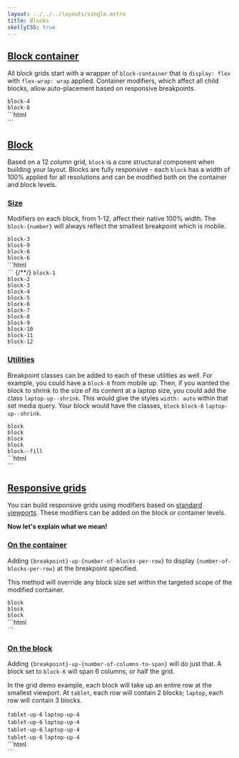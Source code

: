 ```yaml
---
layout: ../../../layouts/single.astro
title: Blocks
skellyCSS: true
---
```


## [Block container](#block-container)

All block grids start with a wrapper of `block-container` that is `display: flex` with `flex-wrap: wrap` applied. Container modifiers, which affect all child blocks, allow auto-placement based on responsive breakpoints.

<Modifiers>
<Modifiersrow 
  modifier="blocks"
  behavior="When applied, margins and padding placed on the container are applied to all child blocks instead." 
/>
</Modifiers>

<Blockgrid padding="blocks p-2" level="4">
  <div class="block block-4">
    <div class="card">
      <code>block-4</code>  
    </div>
  </div>
  <div class="block block-8">
    <div class="card">
      <code>block-8</code>
    </div>
  </div>
</Blockgrid>

<Codemarkup>
```html
<div class="block-container blocks p-2">
  <div class="block block-4"></div>
  <div class="block block-8"></div>
</div>
```
</Codemarkup>

## [Block](#block)

Based on a 12 column grid, `block` is a core structural component when building your layout. Blocks are fully responsive - each `block` has a width of 100% applied for all resolutions and can be modified both on the container and block levels.

### [Size](#size)

Modifiers on each block, from 1-12, affect their native 100% width. The `block-{number}` will always reflect the smallest breakpoint which is mobile.

<Blockgrid level="4" padding="blocks p-2" >
  <div class="block block-3">
    <div class="card">
      <code>block-3</code>
    </div>
  </div>
  <div class="block block-9">
    <div class="card">
      <code>block-9</code>
    </div>
  </div>
  <div class="block block-6">
    <div class="card">
      <code>block-6</code>
    </div>
  </div>
  <div class="block block-6">
    <div class="card">
      <code>block-6</code>
    </div>
  </div>
</Blockgrid>

<Codemarkup>
```html
<div class="block-container blocks p-2">
  <div class="block block-3"></div>
  <div class="block block-9"></div>
  <div class="block block-6"></div>
  <div class="block block-6"></div>
</div>
```
</Codemarkup>


<Modifiers>
{/*<!-- Do not use modifiers-row here to utilize the divs -->*/}
<tr>
  <td data-label="Modifier"><code>block-1</code></td>
  <td data-label="Behavior"><div class="block-container w-100"><div class="block block-1"><div class="card background--lighter"></div></div></div></td>
</tr>
<tr>
  <td data-label="Modifier"><code>block-2</code></td>
  <td data-label="Behavior"><div class="block-container w-100"><div class="block block-2"><div class="card background--lighter"></div></div></div></td>
</tr>
<tr>
  <td data-label="Modifier"><code>block-3</code></td>
  <td data-label="Behavior"><div class="block-container w-100"><div class="block block-3"><div class="card background--lighter"></div></div></div></td>
</tr>
<tr>
  <td data-label="Modifier"><code>block-4</code></td>
  <td data-label="Behavior"><div class="block-container w-100"><div class="block block-4"><div class="card background--lighter"></div></div></div></td>
</tr>
<tr>
  <td data-label="Modifier"><code>block-5</code></td>
  <td data-label="Behavior"><div class="block-container w-100"><div class="block block-5"><div class="card background--lighter"></div></div></div></td>
</tr>
<tr>
  <td data-label="Modifier"><code>block-6</code></td>
  <td data-label="Behavior"><div class="block-container w-100"><div class="block block-6"><div class="card background--lighter"></div></div></div></td>
</tr>
<tr>
  <td data-label="Modifier"><code>block-7</code></td>
  <td data-label="Behavior"><div class="block-container w-100"><div class="block block-7"><div class="card background--lighter"></div></div></div></td>
</tr>
<tr>
  <td data-label="Modifier"><code>block-8</code></td>
  <td data-label="Behavior"><div class="block-container w-100"><div class="block block-8"><div class="card background--lighter"></div></div></div></td>
</tr>
<tr>
  <td data-label="Modifier"><code>block-9</code></td>
  <td data-label="Behavior"><div class="block-container w-100"><div class="block block-9"><div class="card background--lighter"></div></div></div></td>
</tr>
<tr>
  <td data-label="Modifier"><code>block-10</code></td>
  <td data-label="Behavior"><div class="block-container w-100"><div class="block block-10"><div class="card background--lighter"></div></div></div></td>
</tr>
<tr>
  <td data-label="Modifier"><code>block-11</code></td>
  <td data-label="Behavior"><div class="block-container w-100"><div class="block block-11"><div class="card background--lighter"></div></div></div></td>
</tr>
<tr>
  <td data-label="Modifier"><code>block-12</code></td>
  <td data-label="Behavior"><div class="block-container w-100"><div class="block block-12"><div class="card background--lighter"></div></div></div></td>
</tr>
</Modifiers>


### [Utilities](#utilities)

Breakpoint classes can be added to each of these utilities as well. For example, you could have a `block-8` from mobile up. Then, if you wanted the block to shrink to the size of its content at a laptop size, you could add the class `laptop-up--shrink`. This would give the styles `width: auto` within that set media query. Your block would have the classes, `block` `block-8` `laptop-up--shrink`.


<Modifiers>
<Modifiersrow 
  modifier="block--shrink"
  behavior="`width: auto`" 
/>
<Modifiersrow 
  modifier="block--fill"
  behavior="`flex-grow: 1`" 
/>
<Modifiersrow 
  modifier="block--full"
  behavior="`width: 100%`" 
/>
</Modifiers>

<Blockgrid level="4" padding="blocks p-2 tablet-up-3" >
  <div class="block">
    <div class="card">
      <code>block</code>
    </div>
  </div>
  <div class="block">
    <div class="card">
      <code>block</code>
    </div>
  </div>
  <div class="block">
    <div class="card">
      <code>block</code>
    </div>
  </div>
  <div class="block">
    <div class="card">
      <code>block</code>
    </div>
  </div>
  <div class="block block--fill">
    <div class="card">
      <code>block--fill</code>
    </div>
  </div>
</Blockgrid>

<Codemarkup>
```html
<div class="block-container blocks p-3 tablet-up-2 laptop-up-3 desktop-up-4">
  <div class="block"></div>
  <div class="block"></div>
  <div class="block"></div>
  <div class="block"></div>
  <div class="block block--fill"></div>
</div>
```
</Codemarkup>

## [Responsive grids](#responsive-grids)

You can build responsive grids using modifiers based on [standard viewports](/docs/concepts/breakpoints/). These modifiers can be added on the block or container levels.

<Modifiers>
<Modifiersrow 
  modifier="{viewport}-up-{number}"
  behavior="Set the `number` of columns a block, or blocks in a container, span across a `viewport`." 
/>
</Modifiers>

**Now let's explain what we mean!**

### [On the container](#on-the-container)

Adding `{breakpoint}-up-{number-of-blocks-per-row}` to display `{number-of-blocks-per-row}` at the breakpoint specified.

This method will override any block size set within the targeted scope of the modified container.

<Blockgrid level="4" padding="tablet-up-2 blocks p-2" >
<div class="block">
  <div class="card">
    <code>block</code>
  </div>
</div>
<div class="block">
  <div class="card">
    <code>block</code>
  </div>
</div>
<div class="block">
  <div class="card">
    <code>block</code>
  </div>
</div>
</Blockgrid>

<Codemarkup>
```html
<div class="block-container tablet-up-2">
  <div class="block"></div>
  <div class="block"></div>
  <div class="block"></div>
</div>
```
</Codemarkup>

### [On the block](#on-the-block)

Adding `{breakpoint}-up-{number-of-columns-to-span}` will do just that. A block set to `block-6` will span 6 columns, or half the grid. 

In the grid demo example, each block will take up an entire row at the smallest viewport. At `tablet`, each row will contain 2 blocks; `laptop`, each row will contain 3 blocks.

<Blockgrid level="5" padding="blocks p-2" >
  <div class="block tablet-up-6 laptop-up-4">
    <div class="card">
      <code>tablet-up-6</code>
      <code>laptop-up-4</code>
    </div>
  </div>
  <div class="block tablet-up-6 laptop-up-4">
    <div class="card">
      <code>tablet-up-6</code>
      <code>laptop-up-4</code>
    </div>
  </div>
  <div class="block tablet-up-6 laptop-up-4">
    <div class="card">
      <code>tablet-up-6</code>
      <code>laptop-up-4</code>
    </div>
  </div>
  <div class="block tablet-up-6 laptop-up-4">
    <div class="card">
      <code>tablet-up-6</code>
      <code>laptop-up-4</code>
    </div>
  </div>
</Blockgrid>

<Codemarkup>
```html
<div class="block-container">
  <div class="block tablet-up-6 laptop-up-4"></div>
  <div class="block tablet-up-6 laptop-up-4"></div>
  <div class="block tablet-up-6 laptop-up-4"></div>
  <div class="block tablet-up-6 laptop-up-4"></div>
</div>
```
</Codemarkup>
